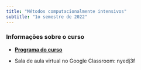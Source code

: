 ```yaml
---
title: "Métodos computacionalmente intensivos"
subtitle: "1o semestre de 2022"
---
```


### Informações sobre o curso

- [**Programa do curso**](./syllabus/){target="_blank"}

- Sala de aula virtual no Google Classroom: nyedj3f

```r
```
